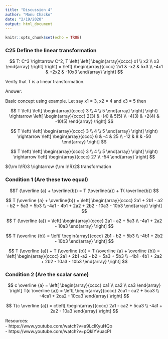 ```yaml
---
title: "Discussion 4"
author: "Monu Chacko"
date: "2/19/2020"
output: html_document
---
```


```r
knitr::opts_chunk$set(echo = TRUE)
```

### C25 Define the linear transformation

$$
T: C^3 \rightarrow C^2, 
T \left( 
\left[
  \begin{array}{cccc}
  x1 \\
  x2 \\
  x3
  \end{array}
\right] 
\right)
= 
\left[
  \begin{array}{cccc}
  2x1 & -x2 & 5x3 \\
  -4x1 & +2x2 & -10x3 
  \end{array}
\right]
$$

Verify that T is a linear transformation.

Answer:

Basic concept using example. Let say x1 = 3, x2 = 4 and x3 = 5 then  

$$
T \left( 
\left[
  \begin{array}{cccc}
  3 \\
  4 \\
  5
  \end{array}
\right] 
\right)
\rightarrow 
\left[
  \begin{array}{cccc}
  2(3) & -(4) & 5(5) \\
  -4(3) & +2(4) & -10(5) 
  \end{array}
\right]
$$

$$
T \left( 
\left[
  \begin{array}{cccc}
  3 \\
  4 \\
  5
  \end{array}
\right] 
\right)
\rightarrow 
\left[
  \begin{array}{cccc}
  6 & -4 & 25 \\
  -12 & 8 & -50 
  \end{array}
\right]
$$

$$
T \left( 
\left[
  \begin{array}{cccc}
  3 \\
  4 \\
  5
  \end{array}
\right] 
\right)
\rightarrow 
\left[
  \begin{array}{cccc}
  27 \\
  -54 
  \end{array}
\right]
$$


${\rm I\!R}3 \rightarrow {\rm I\!R}2$ transformation


### Condition 1 (Are these two equal) 

$$T (\overline {a} + \overline{b}) = T (\overline{a}) + T( \overline{b}) $$

$$ T (\overline {a} + \overline{b}) = \left[
  \begin{array}{cccc}
  2a1 + 2b1 - a2 - b2 + 5a3 + 5b3 \\
  -4a1 - 4b1 + 2a2 + 2b2 - 10a3 - 10b3 
  \end{array}
\right]  $$ 



$$ T (\overline {a}) = \left[
  \begin{array}{cccc}
  2a1 - a2 + 5a3 \\
  -4a1 + 2a2 - 10a3 
  \end{array}
\right]  $$

$$ T (\overline {b}) = \left[
  \begin{array}{cccc}
  2b1 - b2 + 5b3 \\
  -4b1 + 2b2 - 10b3 
  \end{array}
\right]  $$



$$ T (\overline {a}) + T (\overline {b}) 
=
T (\overline {a} + \overline {b}) 
= 
\left[
  \begin{array}{cccc}
  2a1 + 2b1 -a2 - b2 + 5a3 + 5b3 \\
  -4b1 -4b1 + 2a2 + 2b2 - 10a3 - 10b3
  \end{array}
\right]  $$





### Condition 2 (Are the scalar same) 

$$ c \overline {a}
= 
\left[
  \begin{array}{cccc}
  ca1 \\
  ca2 \\
  ca3
  \end{array}
\right] 
T(c \overline {a})
= 
\left[
  \begin{array}{cccc}
  2ca1 - ca2 + 5ca3 \\
  -4ca1 + 2ca2 - 10ca3
  \end{array}
\right]
$$


$$ T(c \overline {a})
= 
c\left[
  \begin{array}{cccc}
  2a1 - ca2 + 5ca3 \\
  -4a1 + 2a2 - 10a3
  \end{array}
\right] 
$$

Resources:  
- https://www.youtube.com/watch?v=a9LcIKyuHQo  
- https://www.youtube.com/watch?v=pQkIYVuacPI